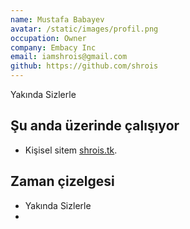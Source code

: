 ```yaml
---
name: Mustafa Babayev
avatar: /static/images/profil.png
occupation: Owner
company: Embacy Inc
email: iamshrois@gmail.com
github: https://github.com/shrois
---
```


Yakında Sizlerle

## Şu anda üzerinde çalışıyor

- Kişisel sitem [shrois.tk](/).

## Zaman çizelgesi

- Yakında Sizlerle
-